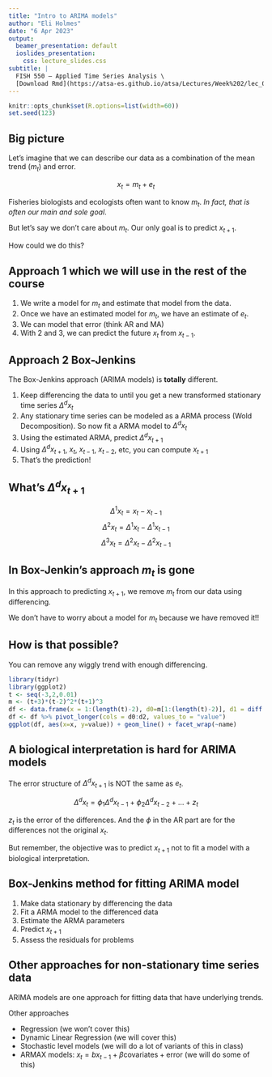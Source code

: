 ```yaml
---
title: "Intro to ARIMA models"
author: "Eli Holmes"
date: "6 Apr 2023"
output:
  beamer_presentation: default
  ioslides_presentation:
    css: lecture_slides.css
subtitle: |
  FISH 550 – Applied Time Series Analysis \ 
  [Download Rmd](https://atsa-es.github.io/atsa/Lectures/Week%202/lec_04_Intro_ARIMA.Rmd)
---
```


```r
knitr::opts_chunk$set(R.options=list(width=60))
set.seed(123)
```

## Big picture

Let's imagine that we can describe our data as a combination of the mean trend ($m_t$) and error.

$$x_t = m_t + e_t$$

Fisheries biologists and ecologists often want to know $m_t$. *In fact, that is often our main and sole goal*.  

But let's say we don't care about $m_t$. Our only goal is to predict $x_{t+1}$.  

How could we do this?

## Approach 1 which we will use in the rest of the course

1. We write a model for $m_t$ and estimate that model from the data.  
2. Once we have an estimated model for $m_t$, we have an estimate of $e_t$.  
3. We can model that error (think AR and MA)
4. With 2 and 3, we can predict the future $x_t$ from $x_{t-1}$.

## Approach 2 Box-Jenkins

The Box-Jenkins approach (ARIMA models) is **totally** different. 

1. Keep  differencing the data to until you get a new transformed stationary time series $\Delta^d x_t$
2. Any stationary time series can be modeled as a ARMA process (Wold Decomposition). So now fit a ARMA model to $\Delta^d x_t$
3. Using the estimated ARMA, predict $\Delta^d x_{t+1}$
4. Using $\Delta^d x_{t+1}$, $x_t$, $x_{t-1}$, $x_{t-2}$, etc, you can compute $x_{t+1}$
5. That's the prediction!

## What's $\Delta^d x_{t+1}$

$$\Delta^1 x_t = x_t - x_{t-1}$$
$$\Delta^2 x_t = \Delta^1 x_t - \Delta^1 x_{t-1}$$
$$\Delta^3 x_t = \Delta^2 x_t - \Delta^2 x_{t-1}$$

## In Box-Jenkin's approach $m_t$ is gone

In this approach to predicting $x_{t+1}$, we remove $m_t$ from our data using differencing.  

We don't have to worry about a model for $m_t$ because we have removed it!!  

## How is that possible?

You can remove any wiggly trend with enough differencing.

```r
library(tidyr)
library(ggplot2)
t <- seq(-3,2,0.01)
m <- (t+3)*(t-2)^2*(t+1)^3
df <- data.frame(x = 1:(length(t)-2), d0=m[1:(length(t)-2)], d1 = diff(m)[1:(length(t)-2)], d2 = diff(m, differences = 2))
df <- df %>% pivot_longer(cols = d0:d2, values_to = "value")
ggplot(df, aes(x=x, y=value)) + geom_line() + facet_wrap(~name)
```

## A biological interpretation is hard for ARIMA models

The error structure of $\Delta^d x_{t+1}$ is NOT the same as $e_t$. 

$$\Delta^d x_{t} = \phi_1\Delta^d x_{t-1} + \phi_2\Delta^d x_{t-2} + \dots + z_t$$

$z_t$ is the error of the differences.  And the $\phi$ in the AR part are for the differences not the original $x_t$.  

But remember, the objective was to predict $x_{t+1}$ not to fit a model with a biological interpretation.


## Box-Jenkins method for fitting ARIMA model

1. Make data stationary by differencing the data
2. Fit a ARMA model to the differenced data
3. Estimate the ARMA parameters
4. Predict $x_{t+1}$
5. Assess the residuals for problems

## Other approaches for non-stationary time series data

ARIMA models are one approach for fitting data that have underlying trends.

Other approaches

* Regression (we won't cover this)
* Dynamic Linear Regression (we will cover this)
* Stochastic level models (we will do a lot of variants of this in class)
* ARMAX models: $x_t = b x_{t-1} + \beta \text{covariates} + \text{error}$ (we will do some of this)



